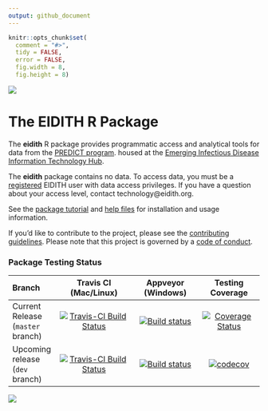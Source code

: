 ```yaml
---
output: github_document
---
```


<!-- README.md is generated from README.Rmd. Please edit that file -->

```r
knitr::opts_chunk$set(
  comment = "#>",
  tidy = FALSE,
  error = FALSE,
  fig.width = 8,
  fig.height = 8)
```

![](inst/images/README-eidith-logo-2014.png)

# The EIDITH R Package

The **eidith** R package provides programmatic access and analytical tools for
data from the [PREDICT program](http://www.vetmed.ucdavis.edu/ohi/predict/). 
housed at the [Emerging Infectious Disease Information Technology Hub](https://www.eidith.org/).

The **eidith** package contains no data.  To access data, you must be a
[registered](https://www.eidith.org/register.aspx) EIDITH user with data access
privileges. If you have a question about your access level, contact technology@eidith.org.

See the [package tutorial](https://ecohealthalliance.github.io/eidith/articles/eidith.html) and [help files](https://ecohealthalliance.github.io/eidith/reference/index.html) for
installation and usage information.

If you'd like to contribute to the project, please see the [contributing guidelines](CONTRIBUTING.md). Please note that this project is governed by a [code of conduct](CONDUCT.md). 

### Package Testing Status

| Branch        | Travis CI (Mac/Linux) | Appveyor (Windows) | Testing Coverage |
|:------------- |:---------------------:|:------------------:|:----------------:|
| Current Release (`master` branch)  |[![Travis-CI Build Status](https://travis-ci.org/ecohealthalliance/eidith.svg?branch=master)](https://travis-ci.org/ecohealthalliance/eidith) | [![Build status](https://ci.appveyor.com/api/projects/status/j1nsmtbqj7sr3pti/branch/master?svg=true)](https://ci.appveyorgithub.com/project/NoamRoss/eidith/branch/master) | [![Coverage Status](https://img.shields.io/codecov/c/github/ecohealthalliance/eidith/master.svg)](https://codecov.io/github/ecohealthalliance/eidith/branch/master)        |
| Upcoming release (`dev` branch) | [![Travis-CI Build Status](https://travis-ci.org/ecohealthalliance/eidith.svg?branch=dev)](https://travis-ci.org/ecohealthalliance/eidith) | [![Build status](https://ci.appveyor.com/api/projects/status/j1nsmtbqj7sr3pti/branch/dev?svg=true)](https://ci.appveyor.com/project/NoamRoss/eidith/branch/dev) | [![codecov](https://codecov.io/gh/ecohealthalliance/eidith/branch/dev/graph/badge.svg)](https://codecov.io/gh/ecohealthalliance/eidith/branch/dev) |




![](inst/images/README-predictfooter.png)
